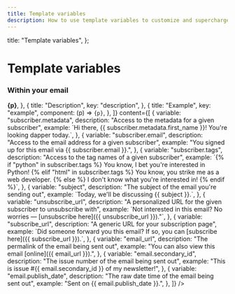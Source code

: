```yaml
---
title: Template variables
description: How to use template variables to customize and supercharge your emails
---
```



  title: "Template variables",
};

# Template variables

### Within your email

<Table
  columns={[
    {
      title: "Variable",
      key: "variable",
      component: (p) => <strong className="font-mono">{p}</strong>,
    },
    {
      title: "Description",
      key: "description",
    },
    {
      title: "Example",
      key: "example",
      component: (p) => <Code language="handlebars">{p}</Code>,
    },
  ]}
  content={[
    {
      variable: "subscriber.metadata",
      description: "Access to the metadata for a given subscriber",
      example: `Hi there, {{ subscriber.metadata.first_name }}!
You're looking dapper today.`,
    },
    {
      variable: "subscriber.email",
      description: "Access to the email address for a given subscriber",
      example: "You signed up for this email via {{ subscriber.email }}.",
    },
    {
      variable: "subscriber.tags",
      description: "Access to the tag names of a given subscriber",
      example: `{% if "python" in subscriber.tags %}
You know, I bet you're interested in Python!
{% elif "html" in subscriber.tags %}
You know, you strike me as a web developer.
{% else %}
I don't know what you're interested in!
{% endif %}`,
    },
    {
      variable: "subject",
      description: "The subject of the email you're sending out",
      example: `Today, we'll be discussing {{ subject }}.`,
    },
    {
      variable: "unsubscribe_url",
      description:
        "A personalized URL for the given subscriber to unsubscribe with",
      example: `Not interested in this email? 
No worries — [unsubscribe here]({{ unsubscribe_url }})."`,
    },
    {
      variable: "subscribe_url",
      description: "A generic URL for your subscription page",
      example: `Did someone forward you this email?
If so, you can [subscribe here]({{ subscribe_url }}).`,
    },
    {
      variable: "email_url",
      description: "The permalink of the email being sent out",
      example: "You can also view this email [online]({{ email_url }}).",
    },
    {
      variable: "email.secondary_id",
      description: "The issue number of the email being sent out",
      example: "This is issue #{{ email.secondary_id }} of my newsletter!",
    },
    {
      variable: "email.publish_date",
      description: "The raw date time of the email being sent out",
      example: "Sent on {{ email.publish_date }}.",
    },
  ]}
/>
